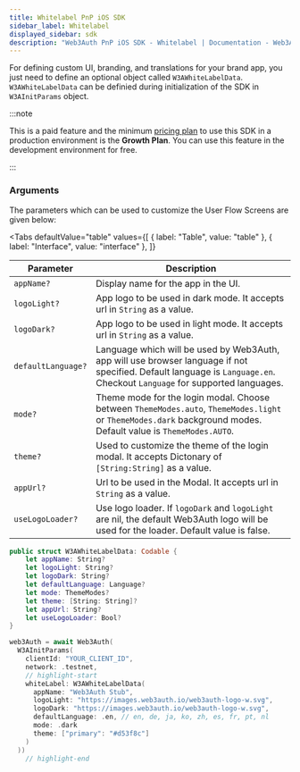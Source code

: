 ```yaml
---
title: Whitelabel PnP iOS SDK
sidebar_label: Whitelabel
displayed_sidebar: sdk
description: "Web3Auth PnP iOS SDK - Whitelabel | Documentation - Web3Auth"
---
```



For defining custom UI, branding, and translations for your brand app, you just need to define an optional object called `W3AWhiteLabelData`.
`W3AWhiteLabelData` can be definied during initialization of the SDK in `W3AInitParams` object.

:::note

This is a paid feature and the minimum [pricing plan](https://web3auth.io/pricing.html) to use this SDK in a production environment is the **Growth
Plan**. You can use this feature in the development environment for free.

:::

### Arguments

The parameters which can be used to customize the User Flow Screens are given below:

<Tabs
  defaultValue="table"
  values={[
    { label: "Table", value: "table" },
    { label: "Interface", value: "interface" },
  ]}
>

<TabItem value="table">

| Parameter          | Description                                                                                                                                                              |
| ------------------ | ------------------------------------------------------------------------------------------------------------------------------------------------------------------------ |
| `appName?`         | Display name for the app in the UI.                                                                                                                                      |
| `logoLight?`       | App logo to be used in dark mode. It accepts url in `String` as a value.                                                                                                 |
| `logoDark?`        | App logo to be used in light mode. It accepts url in `String` as a value.                                                                                                |
| `defaultLanguage?` | Language which will be used by Web3Auth, app will use browser language if not specified. Default language is `Language.en`. Checkout `Language` for supported languages. |
| `mode?`            | Theme mode for the login modal. Choose between `ThemeModes.auto`, `ThemeModes.light` or `ThemeModes.dark` background modes. Default value is `ThemeModes.AUTO`.          |
| `theme?`           | Used to customize the theme of the login modal. It accepts Dictonary of `[String:String]` as a value.                                                                    |
| `appUrl?`          | Url to be used in the Modal. It accepts url in `String` as a value.                                                                                                      |
| `useLogoLoader?`   | Use logo loader. If `logoDark` and `logoLight` are nil, the default Web3Auth logo will be used for the loader. Default value is false.                                   |

</TabItem>

<TabItem value="interface">

```swift
public struct W3AWhiteLabelData: Codable {
    let appName: String?
    let logoLight: String?
    let logoDark: String?
    let defaultLanguage: Language?
    let mode: ThemeModes?
    let theme: [String: String]?
    let appUrl: String?
    let useLogoLoader: Bool?
}
```

</TabItem>

</Tabs>

```swift title="Usage"
web3Auth = await Web3Auth(
  W3AInitParams(
    clientId: "YOUR_CLIENT_ID",
    network: .testnet,
    // highlight-start
    whiteLabel: W3AWhiteLabelData(
      appName: "Web3Auth Stub",
      logoLight: "https://images.web3auth.io/web3auth-logo-w.svg",
      logoDark: "https://images.web3auth.io/web3auth-logo-w.svg",
      defaultLanguage: .en, // en, de, ja, ko, zh, es, fr, pt, nl
      mode: .dark
      theme: ["primary": "#d53f8c"]
    )
  ))
    // highlight-end
```
